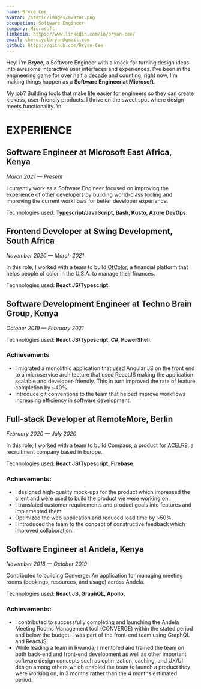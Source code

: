 ```yaml
---
name: Bryce Cee
avatar: /static/images/avatar.png
occupation: Software Engineer
company: Microsoft
linkedin: https://www.linkedin.com/in/bryan-cee/
email: cheruiyotbryan@gmail.com
github: https://github.com/Bryan-Cee
---
```


Hey! I'm **Bryce**, a Software Engineer with a knack for turning design ideas into awesome interactive user interfaces and experiences. I've been in the engineering game for over half a decade and counting, right now, I'm making things happen as a **Software Engineer at Microsoft**.

My job? Building tools that make life easier for engineers so they can create kickass, user-friendly products. I thrive on the sweet spot where design meets functionality.
\n

# EXPERIENCE

## Software Engineer at Microsoft East Africa, Kenya

_March 2021 — Present_

I currently work as a Software Engineer focused on improving the experience of other developers by building world-class tooling and improving the current workflows for better developer experience.

Technologies used: **Typescript/JavaScript, Bash, Kusto, Azure DevOps.**

## Frontend Developer at Swing Development, South Africa

_November 2020 — March 2021_

In this role, I worked with a team to build [OfColor](https://www.ofcolor.com/), a financial platform that helps people of color in the U.S.A. to manage their finances.

Technologies used: **React JS/Typescript.**

## Software Development Engineer at Techno Brain Group, Kenya

_October 2019 — February 2021_

Technologies used: **React JS/Typescript, C#, PowerShell.**

### Achievements

- I migrated a monolithic application that used Angular JS on the front end to a microservice architecture that used ReactJS making the application scalable and developer-friendly. This in turn improved the rate of feature completion by ~40%.
- Introduce git conventions to the team that helped improve workflows increasing efficiency in software development.

## Full-stack Developer at RemoteMore, Berlin

_February 2020 — July 2020_

In this role, I worked with a team to build Compass, a product for [ACELR8](https://www.acelr8.com/), a recruitment company based in Europe.

Technologies used: **React JS/Typescript, Firebase.**

### Achievements:

- I designed high-quality mock-ups for the product which impressed the client and were used to build the product we were working on.
- I translated customer requirements and product goals into features and implemented them.
- Optimized the web application and reduced load time by ~50%.
- I introduced the team to the concept of constructive feedback which improved collaboration.

## Software Engineer at Andela, Kenya

_November 2018 — October 2019_

Contributed to building Converge: An application for managing meeting rooms (bookings, resources, and usage) across Andela.

Technologies used: **React JS, GraphQL, Apollo.**

### Achievements:

- I contributed to successfully completing and launching the Andela Meeting Rooms Management tool (CONVERGE) within the stated period and below the budget. I was part of the front-end team using GraphQL and ReactJS.
- While leading a team in Rwanda, I mentored and trained the team on both back-end and front-end development as well as other important software design concepts such as optimization, caching, and UX/UI design among others which enabled the team to launch a product they were working on, in 3 months rather than the 4 months estimated period.
